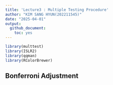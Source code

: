 ```yaml
---
title: 'Lecture3 : Multiple Testing Procedure'
author: "KIM SANG HYUN(202211545)"
date: "2025-04-01"
output: 
  github_document:
    toc: yes
---
```


```r
library(multtest)
library(ISLR2)
library(qqman)
library(RColorBrewer)
```

## Bonferroni Adjustment

